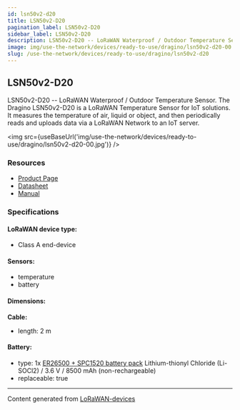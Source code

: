 ```yaml
---
id: lsn50v2-d20
title: LSN50v2-D20
pagination_label: LSN50v2-D20
sidebar_label: LSN50v2-D20
description: LSN50v2-D20 -- LoRaWAN Waterproof / Outdoor Temperature Sensor
image: img/use-the-network/devices/ready-to-use/dragino/lsn50v2-d20-00.jpg
slug: /use-the-network/devices/ready-to-use/dragino/lsn50v2-d20
---
```



## LSN50v2-D20

LSN50v2-D20 -- LoRaWAN Waterproof / Outdoor Temperature Sensor.
The Dragino LSN50v2-D20 is a LoRaWAN Temperature Sensor for IoT solutions. It measures the temperature of air, liquid or object, and then
periodically reads and uploads data via a LoRaWAN Network to an IoT server.

<img src={useBaseUrl('img/use-the-network/devices/ready-to-use/dragino/lsn50v2-d20-00.jpg')} />

### Resources

- [Product Page](http://www.dragino.com/products/lora-lorawan-end-node/item/168-lsn50v2-d20.html)
- [Datasheet](https://www.dropbox.com/sh/z8tozdjt2r594u7/AAB0wat4NH5X-dkiFgNKur_6a/Datasheet_LSN50v2-D2x_LoRaWAN_Temperature_Sensor.pdf?dl=0)
- [Manual](http://wiki.dragino.com/xwiki/bin/view/Main/User%20Manual%20for%20LoRaWAN%20End%20Nodes/LSN50v2-D20-D22-D23%20LoRaWAN%20Temperature%20Sensor%20User%20Manual/)

### Specifications

#### LoRaWAN device type:

- Class A end-device

#### Sensors:

- temperature
- battery

#### Dimensions:

**Cable:**

- length: 2 m

#### Battery:

- type: 1x
  [ER26500 + SPC1520 battery pack](http://wiki.dragino.com/xwiki/bin/view/Main/How%20to%20calculate%20the%20battery%20life%20of%20Dragino%20sensors%3F/#H1.ER265002BSPC1520BatteryPack)
  Lithium-thionyl Chloride (Li-SOCl2) / 3.6 V / 8500 mAh (non-rechargeable)
- replaceable: true

---

Content generated from [LoRaWAN-devices](https://github.com/TheThingsNetwork/lorawan-devices)
